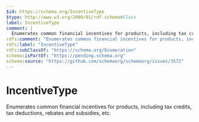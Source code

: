 ```yaml
---
$id: https://schema.org/IncentiveType
$type: http://www.w3.org/2000/01/rdf-schema#Class
label: IncentiveType
comment: |
  Enumerates common financial incentives for products, including tax credits, tax deductions, rebates and subsidies, etc.
rdfs:comment: "Enumerates common financial incentives for products, including tax credits, tax deductions, rebates and subsidies, etc."
rdfs:label: "IncentiveType"
rdfs:subClassOf: "https://schema.org/Enumeration"
schema:isPartOf: "https://pending.schema.org"
schema:source: "https://github.com/schemaorg/schemaorg/issues/3572"
---
```


# IncentiveType

Enumerates common financial incentives for products, including tax credits, tax deductions, rebates and subsidies, etc.

